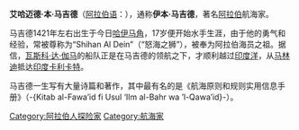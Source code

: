 {{unreferenced|time=2014-7-30}}
'''艾哈迈德·本·马吉德'''（[[阿拉伯语|阿拉伯语]]：{{rtl-lang|ar|أحمد بن ماجد}}），通称'''伊本·马吉德'''，著名[[阿拉伯|阿拉伯]]航海家。

马吉德1421年左右出生于今日[[哈伊马角|哈伊马角]]，17岁便开始水手生涯，由于他的勇气和经验，常被尊称为“Shihan Al Dein”（“怒海之狮”），被奉为阿拉伯海员之祖。据信，[[瓦斯科·达·伽马|瓦斯科·达·伽马]]的船队正是在马吉德的领航之下，才顺利越过[[印度洋|印度洋]]，从[[马林迪|马林迪]]抵达[[印度|印度]][[卡利卡特|卡利卡特]]。

马吉德一生写有大量诗篇和著作，其中最有名的是《航海原则和规则实用信息手册》（-{Kitab al-Fawa’id fi Usul ‘Ilm al-Bahr wa ’l-Qawa’id}-）。

[[Category:阿拉伯人探险家|Category:阿拉伯人探险家]]
[[Category:航海家|Category:航海家]]